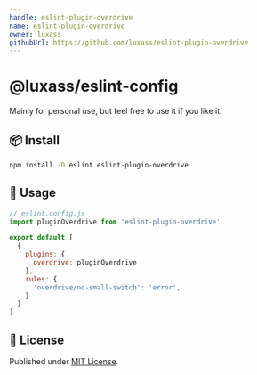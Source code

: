 ```yaml
---
handle: eslint-plugin-overdrive
name: eslint-plugin-overdrive
owner: luxass
githubUrl: https://github.com/luxass/eslint-plugin-overdrive
---
```


# @luxass/eslint-config




Mainly for personal use, but feel free to use it if you like it.

## 📦 Install

```bash
npm install -D eslint eslint-plugin-overdrive
```

## 🚀 Usage

```js
// eslint.config.js
import pluginOverdrive from 'eslint-plugin-overdrive'

export default [
  {
    plugins: {
      overdrive: pluginOverdrive
    },
    rules: {
      'overdrive/no-small-switch': 'error',
    }
  }
]
```

## 📄 License

Published under [MIT License](https://github.com/luxass/eslint-plugin-overdrive/blob/main/LICENSE).

